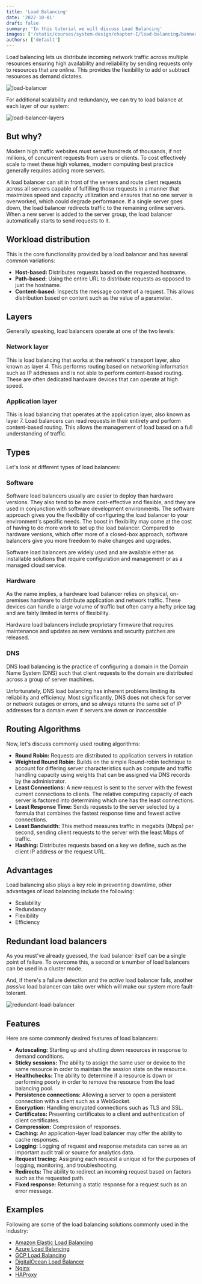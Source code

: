 ```yaml
---
title: 'Load Balancing'
date: '2022-10-01'
draft: false
summary: 'In this tutorial we will discuss Load Balancing'
images: ['/static/courses/system-design/chapter-I/load-balancing/banner.png']
authors: ['default']
---
```


Load balancing lets us distribute incoming network traffic across multiple resources ensuring high availability and reliability by sending requests only to resources that are online. This provides the flexibility to add or subtract resources as demand dictates.

![load-balancer](/static/courses/system-design/chapter-I/load-balancing/load-balancer.png)

For additional scalability and redundancy, we can try to load balance at each layer of our system:

![load-balancer-layers](/static/courses/system-design/chapter-I/load-balancing/load-balancer-layers.png)

## But why?

Modern high traffic websites must serve hundreds of thousands, if not millions, of concurrent requests from users or clients. To cost effectively scale to meet these high volumes, modern computing best practice generally requires adding more servers.

A load balancer can sit in front of the servers and route client requests across all servers capable of fulfilling those requests in a manner that maximizes speed and capacity utilization and ensures that no one server is overworked, which could degrade performance. If a single server goes down, the load balancer redirects traffic to the remaining online servers. When a new server is added to the server group, the load balancer automatically starts to send requests to it.

## Workload distribution

This is the core functionality provided by a load balancer and has several common variations:

- **Host-based:** Distributes requests based on the requested hostname.
- **Path-based:** Using the entire URL to distribute requests as opposed to just the hostname.
- **Content-based:** Inspects the message content of a request. This allows distribution based on content such as the value of a parameter.

## Layers

Generally speaking, load balancers operate at one of the two levels:

### Network layer

This is load balancing that works at the network's transport layer, also known as layer 4. This performs routing based on networking information such as IP addresses and is not able to perform content-based routing. These are often dedicated hardware devices that can operate at high speed.

### Application layer

This is load balancing that operates at the application layer, also known as layer 7. Load balancers can read requests in their entirety and perform content-based routing. This allows the management of load based on a full understanding of traffic.

## Types

Let's look at different types of load balancers:

### Software

Software load balancers usually are easier to deploy than hardware versions. They also tend to be more cost-effective and flexible, and they are used in conjunction with software development environments. The software approach gives you the flexibility of configuring the load balancer to your environment's specific needs. The boost in flexibility may come at the cost of having to do more work to set up the load balancer. Compared to hardware versions, which offer more of a closed-box approach, software balancers give you more freedom to make changes and upgrades.

Software load balancers are widely used and are available either as installable solutions that require configuration and management or as a managed cloud service.

### Hardware

As the name implies, a hardware load balancer relies on physical, on-premises hardware to distribute application and network traffic. These devices can handle a large volume of traffic but often carry a hefty price tag and are fairly limited in terms of flexibility.

Hardware load balancers include proprietary firmware that requires maintenance and updates as new versions and security patches are released.

### DNS

DNS load balancing is the practice of configuring a domain in the Domain Name System (DNS) such that client requests to the domain are distributed across a group of server machines.

Unfortunately, DNS load balancing has inherent problems limiting its reliability and efficiency. Most significantly, DNS does not check for server or network outages or errors, and so always returns the same set of IP addresses for a domain even if servers are down or inaccessible

## Routing Algorithms

Now, let's discuss commonly used routing algorithms:

- **Round Robin:** Requests are distributed to application servers in rotation
- **Weighted Round Robin:** Builds on the simple Round-robin technique to account for differing server characteristics such as compute and traffic handling capacity using weights that can be assigned via DNS records by the administrator.
- **Least Connections:** A new request is sent to the server with the fewest current connections to clients. The relative computing capacity of each server is factored into determining which one has the least connections.
- **Least Response Time:** Sends requests to the server selected by a formula that combines the fastest response time and fewest active connections.
- **Least Bandwidth:** This method measures traffic in megabits (Mbps) per second, sending client requests to the server with the least Mbps of traffic.
- **Hashing:** Distributes requests based on a key we define, such as the client IP address or the request URL.

## Advantages

Load balancing also plays a key role in preventing downtime, other advantages of load balancing include the following:

- Scalability
- Redundancy
- Flexibility
- Efficiency

## Redundant load balancers

As you must've already guessed, the load balancer itself can be a single point of failure. To overcome this, a second or `N` number of load balancers can be used in a cluster mode.

And, if there's a failure detection and the _active_ load balancer fails, another _passive_ load balancer can take over which will make our system more fault-tolerant.

![redundant-load-balancer](/static/courses/system-design/chapter-I/load-balancing/redundant-load-balancer.png)

## Features

Here are some commonly desired features of load balancers:

- **Autoscaling:** Starting up and shutting down resources in response to demand conditions.
- **Sticky sessions:** The ability to assign the same user or device to the same resource in order to maintain the session state on the resource.
- **Healthchecks:** The ability to determine if a resource is down or performing poorly in order to remove the resource from the load balancing pool.
- **Persistence connections:** Allowing a server to open a persistent connection with a client such as a WebSocket.
- **Encryption:** Handling encrypted connections such as TLS and SSL.
- **Certificates:** Presenting certificates to a client and authentication of client certificates.
- **Compression:** Compression of responses.
- **Caching:** An application-layer load balancer may offer the ability to cache responses.
- **Logging:** Logging of request and response metadata can serve as an important audit trail or source for analytics data.
- **Request tracing:** Assigning each request a unique id for the purposes of logging, monitoring, and troubleshooting.
- **Redirects:** The ability to redirect an incoming request based on factors such as the requested path.
- **Fixed response:** Returning a static response for a request such as an error message.

## Examples

Following are some of the load balancing solutions commonly used in the industry:

- [Amazon Elastic Load Balancing](https://aws.amazon.com/elasticloadbalancing/)
- [Azure Load Balancing](https://azure.microsoft.com/en-in/services/load-balancer/)
- [GCP Load Balancing](https://cloud.google.com/load-balancing)
- [DigitalOcean Load Balancer](https://www.digitalocean.com/products/load-balancer)
- [Nginx](https://www.nginx.com/)
- [HAProxy](http://www.haproxy.org/)
